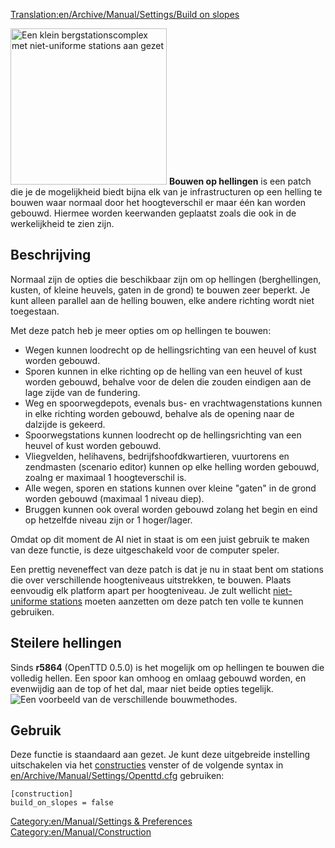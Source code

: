 [[Translation:en/Archive/Manual/Settings/Build on slopes]]

[[File:en/Archive/Manual/Settings/Build-on-slopes.png|center|frame|250px|Een klein bergstationscomplex met [[en/Archive/Manual/Settings/Nonuniform stations|niet-uniforme stations]] aan gezet]]
'''Bouwen op hellingen''' is een patch die je de mogelijkheid biedt bijna elk van je infrastructuren op een helling te bouwen waar normaal door het hoogteverschil er maar één kan worden gebouwd. Hiermee worden keerwanden geplaatst zoals die ook in de werkelijkheid te zien zijn.

== Beschrijving ==
Normaal zijn de opties die beschikbaar zijn om op hellingen (berghellingen, kusten, of kleine heuvels, gaten in de grond) te bouwen zeer beperkt. Je kunt alleen parallel aan de helling bouwen, elke andere richting wordt niet toegestaan.

Met deze patch heb je meer opties om op hellingen te bouwen:
*Wegen kunnen loodrecht op de hellingsrichting van een heuvel of kust worden gebouwd.
*Sporen kunnen in elke richting op de helling van een heuvel of kust worden gebouwd, behalve voor de delen die zouden eindigen aan de lage zijde van de fundering.
*Weg en spoorwegdepots, evenals bus- en vrachtwagenstations kunnen in elke richting worden gebouwd, behalve als de opening naar de dalzijde is gekeerd.
*Spoorwegstations kunnen loodrecht op de hellingsrichting van een heuvel of kust worden gebouwd.
*Vliegvelden, helihavens, bedrijfshoofdkwartieren, vuurtorens en zendmasten (scenario editor) kunnen op elke helling worden gebouwd, zoalng er maximaal 1 hoogteverschil is.
*Alle wegen, sporen en stations kunnen over kleine "gaten" in de grond worden gebouwd (maximaal 1 niveau diep).
*Bruggen kunnen ook overal worden gebouwd zolang het begin en eind op hetzelfde niveau zijn or 1 hoger/lager.

Omdat op dit moment de AI niet in staat is om een juist gebruik te maken van deze functie, is deze uitgeschakeld voor de computer speler.

Een prettig neveneffect van deze patch is dat je nu in staat bent om stations die over verschillende hoogteniveaus uitstrekken, te bouwen. Plaats eenvoudig elk platform apart per hoogteniveau. Je zult wellicht [[en/Archive/Manual/Settings/Nonuniform stations|niet-uniforme stations]] moeten aanzetten om deze patch ten volle te kunnen gebruiken.

==Steilere hellingen==
Sinds '''r5864''' (OpenTTD 0.5.0) is het mogelijk om op hellingen te bouwen die volledig hellen. Een spoor kan omhoog en omlaag gebouwd worden, en evenwijdig aan de top of het dal, maar niet beide opties tegelijk.
[[File:en/Archive/Manual/Settings/Steeperslopesexample.png|center|frame|Een voorbeeld van de verschillende bouwmethodes.]]

== Gebruik ==
Deze functie is staandaard aan gezet. Je kunt deze uitgebreide instelling uitschakelen via het [[en/Archive/Manual/Settings/Advanced Settings/Construction#allow-building-on-slopes-and-coasts|constructies]] venster of de volgende syntax in [[en/Archive/Manual/Settings/Openttd.cfg]] gebruiken:

<pre>
[construction]
build_on_slopes = false
</pre>

[[Category:en/Manual/Settings & Preferences]]
[[Category:en/Manual/Construction]]